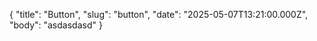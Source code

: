 {
  "title": "Button",
  "slug": "button",
  "date": "2025-05-07T13:21:00.000Z",
  "body": "asdasdasd"
}
